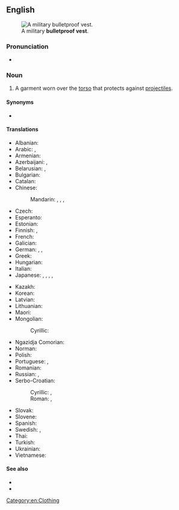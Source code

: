 ==English==
{{wikipedia}}
[[File:Army_IOTV.jpg|thumb|A military '''bulletproof vest'''.]]

===Pronunciation===
* {{IPA|en|/bʊl.ɪtpɹuːf vɛst/}}

===Noun===
{{en-noun}}

# A garment worn over the [[torso]] that protects against [[projectile]]s.

====Synonyms====
* {{l|en|ballistic vest}}

====Translations====
{{trans-top|garment}}
* Albanian: {{t-needed|sq}}
* Arabic: {{t|ar|صَدْرِيَّة ضِدَّ الرَّصَاص|f|tr=ṣadriyya ḍidda r-raṣāṣ}}, {{t|ar|سُتْرَة وَاقِيَة|f|tr=sutra wāqiya}}
* Armenian: {{t+|hy|զրահաբաճկոն}}
* Azerbaijani: {{t|az|zirehli jilet}}, {{t|az|bronjilet}}
* Belarusian: {{t|be|бронекамізэ́лька|f}}, {{t|be|бронежыле́т|m}}
* Bulgarian: {{t|bg|бронежиле́тка|f}}
* Catalan: {{t|ca|armilla antibales}}
* Chinese:
*: Mandarin: {{t|cmn|防彈衣}}, {{t|cmn|防弹衣|tr=fángdànyī}}, {{t|cmn|[[防彈]][[背心]]}}, {{t|cmn|[[防弹]][[背心]]|tr=fángdàn bèixīn}}
* Czech: {{t|cs|neprůstřelná vesta|f}}
* Esperanto: {{t|eo|kuglorezista veŝto}}
* Estonian: {{t|et|kuulivest}}
* Finnish: {{t+|fi|luotiliivi}}, {{t|fi|[[luodinkestävä]] [[liivi]]}}
* French: {{t+|fr|gilet pare-balles|m}}
* Galician: {{t+|gl|chaleco antibalas|m}}
* German: {{t|de|beschusshemmende Weste|f}}, {{t|de|durchschusshemmende Weste|f}}, {{t+|de|Schutzweste|f}}
* Greek: {{t|el|αλεξίσφαιρο γιλέκο|n}}
* Hungarian: {{t+|hu|golyóálló mellény}}
* Italian: {{t|it|giubbotto antiproiettile|m}}
* Japanese: {{t|ja|バリスティックベスト|tr=barisutikku besuto}}, {{t|ja|ブレットプルーフベスト|tr=burettopurūfu besuto}}, {{t|ja|防弾チョッキ|tr=bōdan chokki}}, {{t|ja|ボディアーマー|tr=bodi āmā}}, {{t|ja|防弾服|tr=ぼうだんふく, bōdanfuku}}
{{trans-mid}}
* Kazakh: {{t|kk|оқ өтпейтін кеудеше}}
* Korean: {{t+|ko|방탄복(防彈服)}}
* Latvian: {{t|lv|bruņuveste|f}}
* Lithuanian: {{t|lt|neperšaunama liemenė|f}}
* Maori: {{t|mi|kahupeka}}
* Mongolian:
*: Cyrillic: {{t|mn|сум нэвтэрдэггүй хантааз}}
* Ngazidja Comorian: {{t|zdj|sukuti ya risasi|c9|c10}}
* Norman: {{t|nrf|câsaque contre-boulets|f}} {{qualifier|Jersey}}
* Polish: {{t|pl|[[kamizelka]] [[kuloodporny|kuloodporna]]|f}}
* Portuguese: {{t|pt|colete à prova de balas|m}}, {{t|pt|colete balístico|m}}
* Romanian: {{t|ro|vestă antiglonț|f}}
* Russian: {{t+|ru|бронежиле́т|m}}, {{t|ru|[[пуленепробива́емый]] [[жиле́т]]|m}}
* Serbo-Croatian:
*: Cyrillic: {{t|sh|па̀нцӣр|m}}, {{t|sh|па̀нцӣрка|f}}
*: Roman: {{t+|sh|pàncīr|m}}, {{t+|sh|pàncīrka|f}}
* Slovak: {{t|sk|nepriestrelná vesta|f}}
* Slovene: {{t|sl|neprebojni jopič|m}}
* Spanish: {{t+|es|chaleco antibalas|m}}
* Swedish: {{t+|sv|skyddsväst}}, {{t+|sv|skottsäker väst|c}}
* Thai: {{t|th|เสื้อเกราะกันกระสุน}}
* Turkish: {{t-needed|tr}}
* Ukrainian: {{t|uk|бронежиле́т|m}}
* Vietnamese: {{t|vi|áo chống đạn}}
{{trans-bottom}}

====See also====
* {{l|en|flak jacket}}
* {{l|en|vest buster}}

[[Category:en:Clothing]]